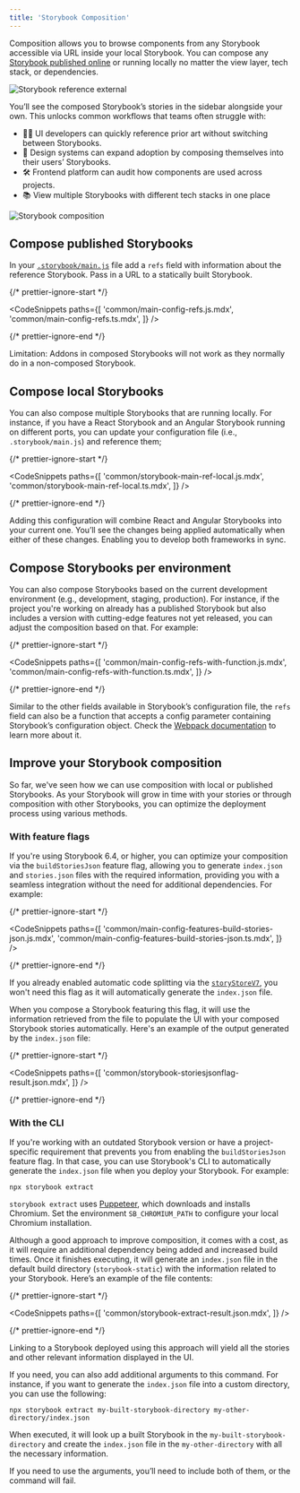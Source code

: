 ```yaml
---
title: 'Storybook Composition'
---
```


Composition allows you to browse components from any Storybook accessible via URL inside your local Storybook. You can compose any [Storybook published online](./publish-storybook.md) or running locally no matter the view layer, tech stack, or dependencies.

![Storybook reference external](./reference-external-storybooks-composition.png)

You’ll see the composed Storybook’s stories in the sidebar alongside your own. This unlocks common workflows that teams often struggle with:

- 👩‍💻 UI developers can quickly reference prior art without switching between Storybooks.
- 🎨 Design systems can expand adoption by composing themselves into their users’ Storybooks.
- 🛠 Frontend platform can audit how components are used across projects.
- 📚 View multiple Storybooks with different tech stacks in one place

![Storybook composition](./combine-storybooks.png)

## Compose published Storybooks

In your [`.storybook/main.js`](../configure/index.md#configure-story-rendering) file add a `refs` field with information about the reference Storybook. Pass in a URL to a statically built Storybook.

{/* prettier-ignore-start */}

<CodeSnippets
  paths={[
    'common/main-config-refs.js.mdx',
    'common/main-config-refs.ts.mdx',
  ]}
/>

{/* prettier-ignore-end */}

<Callout variant="info" icon="💡">

Limitation: Addons in composed Storybooks will not work as they normally do in a non-composed Storybook.

</Callout>

## Compose local Storybooks

You can also compose multiple Storybooks that are running locally. For instance, if you have a React Storybook and an Angular Storybook running on different ports, you can update your configuration file (i.e., `.storybook/main.js`) and reference them;

{/* prettier-ignore-start */}

<CodeSnippets
  paths={[
    'common/storybook-main-ref-local.js.mdx',
    'common/storybook-main-ref-local.ts.mdx',
  ]}
/>

{/* prettier-ignore-end */}

Adding this configuration will combine React and Angular Storybooks into your current one. You’ll see the changes being applied automatically when either of these changes. Enabling you to develop both frameworks in sync.

## Compose Storybooks per environment

You can also compose Storybooks based on the current development environment (e.g., development, staging, production). For instance, if the project you're working on already has a published Storybook but also includes a version with cutting-edge features not yet released, you can adjust the composition based on that. For example:

{/* prettier-ignore-start */}

<CodeSnippets
  paths={[
    'common/main-config-refs-with-function.js.mdx',
    'common/main-config-refs-with-function.ts.mdx',
  ]}
/>

{/* prettier-ignore-end */}

<Callout variant="info" icon="💡">

Similar to the other fields available in Storybook’s configuration file, the `refs` field can also be a function that accepts a config parameter containing Storybook’s configuration object. Check the [Webpack documentation](../builders/webpack.md#override-the-default-configuration) to learn more about it.

</Callout>

## Improve your Storybook composition

So far, we've seen how we can use composition with local or published Storybooks. As your Storybook will grow in time with your stories or through composition with other Storybooks, you can optimize the deployment process using various methods.

### With feature flags

If you're using Storybook 6.4, or higher, you can optimize your composition via the `buildStoriesJson` feature flag, allowing you to generate `index.json` and `stories.json` files with the required information, providing you with a seamless integration without the need for additional dependencies. For example:

{/* prettier-ignore-start */}

<CodeSnippets
  paths={[
    'common/main-config-features-build-stories-json.js.mdx',
    'common/main-config-features-build-stories-json.ts.mdx',
  ]}
/>

{/* prettier-ignore-end */}

<Callout variant="info" icon="💡">

If you already enabled automatic code splitting via the [`storyStoreV7`](https://storybook.js.org/docs/builders/webpack#code-splitting), you won't need this flag as it will automatically generate the `index.json` file.

</Callout>

When you compose a Storybook featuring this flag, it will use the information retrieved from the file to populate the UI with your composed Storybook stories automatically. Here's an example of the output generated by the `index.json` file:

{/* prettier-ignore-start */}

<CodeSnippets
  paths={[
    'common/storybook-storiesjsonflag-result.json.mdx',
  ]}
/>

{/* prettier-ignore-end */}

### With the CLI

If you're working with an outdated Storybook version or have a project-specific requirement that prevents you from enabling the `buildStoriesJson` feature flag. In that case, you can use Storybook's CLI to automatically generate the `index.json` file when you deploy your Storybook. For example:

```shell
npx storybook extract
```

<Callout variant="info" icon="💡">

`storybook extract` uses [Puppeteer](https://www.npmjs.com/package/puppeteer), which downloads and installs Chromium. Set the environment `SB_CHROMIUM_PATH` to configure your local Chromium installation.

</Callout>

Although a good approach to improve composition, it comes with a cost, as it will require an additional dependency being added and increased build times. Once it finishes executing, it will generate an `index.json` file in the default build directory (`storybook-static`) with the information related to your Storybook. Here’s an example of the file contents:

{/* prettier-ignore-start */}

<CodeSnippets
  paths={[
    'common/storybook-extract-result.json.mdx',
  ]}
/>

{/* prettier-ignore-end */}

Linking to a Storybook deployed using this approach will yield all the stories and other relevant information displayed in the UI.

If you need, you can also add additional arguments to this command. For instance, if you want to generate the `index.json` file into a custom directory, you can use the following:

```shell
npx storybook extract my-built-storybook-directory my-other-directory/index.json
```

When executed, it will look up a built Storybook in the `my-built-storybook-directory` and create the `index.json` file in the `my-other-directory` with all the necessary information.

<Callout variant="info" icon="💡">

If you need to use the arguments, you’ll need to include both of them, or the command will fail.

</Callout>
